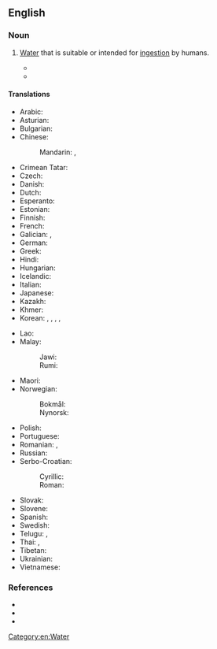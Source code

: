 ==English==
{{wikipedia}}
{{wikibooks}}

===Noun===
{{en-noun|-|s}}

# [[water|Water]] that is suitable or intended for [[ingestion]] by humans.
#: {{syn|en|{{l|en|[[potable]] [[water]]}}}}
#* {{quote-book|en|year=2001|author=Philip E. LaMoreaux|coauthor=Judy T. Tanner|title=''Springs and Bottled Waters of the World''|ISBN=9783540618416|page=166|passage=One day a saint, wandering in the vicinity in search of '''drinking water''', fainted. As he regained his senses, he could hear the trickle of water running from the Pot. He drank his fill and since then the spring has never gone dry.}}
#* {{quote-book|en|year=2013|author=James E. Brady|coauthor=Keith M. Prufer|title=''In the Maw of the Earth Monster: Mesoamerican Ritual Cave Use''|ISBN=9780292756151|passage=It seems unlikely that the ancient Maya would have ventured into Actun Pech in search of '''drinking water''' when it could have been more easily and regularly procured from local wells. Rather, the water collected from Actun Pech and other caves discussed below, was likely valued for its remote and sacred origin.}}

====Translations====
{{trans-top|water for humans}}
* Arabic: {{t|ar|مَاء شُرْب}}
* Asturian: {{t|ast|agua potable|f}}
* Bulgarian: {{t|bg|питейна вода|f}}
* Chinese:
*: Mandarin: {{t+|cmn|飲用水|sc=Hani}}, {{t+|cmn|饮用水|tr=yǐnyòngshuǐ|sc=Hani}}
* Crimean Tatar: {{t|crh|içilgen suv}}
* Czech: {{t+|cs|pitná voda|f}}
* Danish: {{t+|da|drikkevand}}
* Dutch: {{t+|nl|drinkwater|n}}
* Esperanto: {{t|eo|trinkakvo}}
* Estonian: {{t|et|joogivesi}}
* Finnish: {{t+|fi|juomavesi}}
* French: {{t+|fr|eau potable|f}}
* Galician: {{t|gl|auga potable|f}}, {{t|gl|auga potábel|f}}
* German: {{t+|de|Trinkwasser|n}}
* Greek: {{t|el|πόσιμο νερό|n}}
* Hindi: {{t-needed|hi}}
* Hungarian: {{t+|hu|ivóvíz}}
* Icelandic: {{t+|is|drykkjarvatn|n}}
* Italian: {{t|it|acqua potabile|f}}
* Japanese: {{t|ja|飲用水|tr=いんようすい, inyōsui}}
* Kazakh: {{t|kk|ауыз су|sc=Cyrl}}
* Khmer: {{t-needed|km}}
* Korean: {{t+|ko|식수}}, {{t|ko|먹는 물}}, {{t|ko|마시는 물}}, {{t+|ko|음용수}}, {{t+|ko|음료수}}
{{trans-mid}}
* Lao: {{t+|lo|ນ້ຳດື່ມ}}
* Malay:
*: Jawi: {{t+|ms|اءير مينوم|sc=Arab}}
*: Rumi: {{t+|ms|air minum}}
* Maori: {{t|mi|wai inu}}
* Norwegian:
*: Bokmål: {{t|nb|drikkevann|n}}
*: Nynorsk: {{t|nn|drikkevatn|n}}
* Polish: {{t|pl|woda do picia}}
* Portuguese: {{t|pt|[[água]] [[potável]]|f}}
* Romanian: {{t|ro|apă potabilă|f}}, {{t|ro|apă de băut|f}}
* Russian: {{t+|ru|питьева́я вода́|f}}
* Serbo-Croatian:
*: Cyrillic: {{t|sh|питка вода|f}}
*: Roman: {{t|sh|pitka voda|f}}
* Slovak: {{t|sk|pitná voda}}
* Slovene: {{t|sl|pitna voda|f}}
* Spanish: {{t|es|agua potable|f}}
* Swedish: {{t+|sv|dricksvatten}}
* Telugu: {{t+|te|తాగునీరు}}, {{t|te|త్రాగునీరు}}
* Thai: {{t|th|น้ำดื่ม}}, {{t|th|น้ำกิน}}
* Tibetan: {{t-needed|bo}}
* Ukrainian: {{t|uk|питна вода|f|tr=pytna voda}}
* Vietnamese: {{t+|vi|nước uống}}
{{trans-bottom}}

===References===
<references />
* {{R:Lexico|drinking_water}}
* {{R:MWO}}
* {{R:Dictionary.com}}

[[Category:en:Water]]